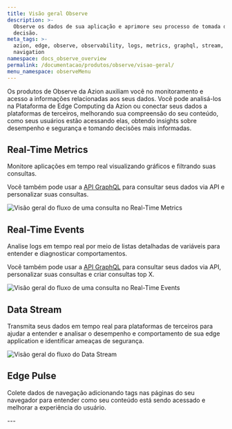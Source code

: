 ```yaml
---
title: Visão geral Observe
description: >-
  Observe os dados de sua aplicação e aprimore seu processo de tomada de
  decisão.
meta_tags: >-
  azion, edge, observe, observability, logs, metrics, graphql, stream,
  navigation
namespace: docs_observe_overview
permalink: /documentacao/produtos/observe/visao-geral/
menu_namespace: observeMenu
---
```



Os produtos de Observe da Azion auxiliam você no monitoramento e acesso a informações relacionadas aos seus dados. Você pode analisá-los na Plataforma de Edge Computing da Azion ou conectar seus dados a plataformas de terceiros, melhorando sua compreensão do seu conteúdo, como seus usuários estão acessando elas, obtendo insights sobre desempenho e segurança e tomando decisões mais informadas.

## Real-Time Metrics

Monitore aplicações em tempo real visualizando gráficos e filtrando suas consultas.

Você também pode usar a [API GraphQL](/pt-br/documentacao/devtools/graphql-api/visao-geral/) para consultar seus dados via API e personalizar suas consultas.

![Visão geral do fluxo de uma consulta no Real-Time Metrics](/assets/docs/images/uploads/real-time-metrics-overview.png)

<LinkButton link="/pt-br/documentacao/produtos/observe/monitorar-aplicacoes/" label="ir para monitorar aplicações" severity="secondary" target="_blank" />

## Real-Time Events

Analise logs em tempo real por meio de listas detalhadas de variáveis para entender e diagnosticar comportamentos.

Você também pode usar a [API GraphQL](/pt-br/documentacao/devtools/graphql-api/visao-geral/) para consultar seus dados via API, personalizar suas consultas e criar consultas top X.

![Visão geral do fluxo de uma consulta no Real-Time Events](/assets//docs/images/uploads/real-time-events-overview.png)

<LinkButton link="/pt-br/documentacao/produtos/observe/analisar-logs/" label="ir para analisar logs" severity="secondary" target="_blank" />

## Data Stream

Transmita seus dados em tempo real para plataformas de terceiros para ajudar a entender e analisar o desempenho e comportamento de sua edge application e identificar ameaças de segurança.

![Visão geral do fluxo do Data Stream](/assets/docs/images/uploads/data-stream-overview.png)

<LinkButton link="/pt-br/documentacao/produtos/observe/transmitir-dados/" label="ir para transmitir dados" severity="secondary" target="_blank" />

## Edge Pulse

Colete dados de navegação adicionando tags nas páginas do seu navegador para entender como seu conteúdo está sendo acessado e melhorar a experiência do usuário.

<LinkButton link="/pt-br/documentacao/produtos/guias/observe/analisar-dados-navegacao/" label="ir coletar dados de navegação" severity="secondary" target="_blank" />
---

